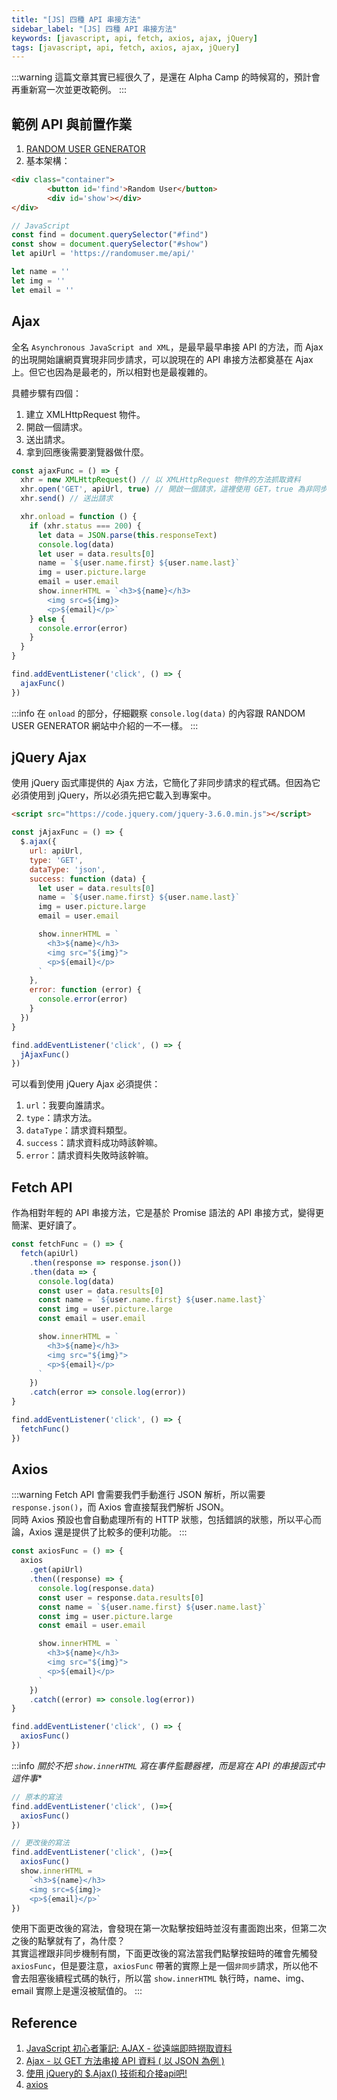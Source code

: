 ```yaml
---
title: "[JS] 四種 API 串接方法"
sidebar_label: "[JS] 四種 API 串接方法"
keywords: [javascript, api, fetch, axios, ajax, jQuery]
tags: [javascript, api, fetch, axios, ajax, jQuery]
---
```


:::warning
這篇文章其實已經很久了，是還在 Alpha Camp 的時候寫的，預計會再重新寫一次並更改範例。
:::

## 範例 API 與前置作業
1. [RANDOM USER GENERATOR](https://randomuser.me/)
2. 基本架構：
```html title='HTML'
<div class="container">
        <button id='find'>Random User</button>
        <div id='show'></div>
</div>
```
```js title='JavaScript'
// JavaScript
const find = document.querySelector("#find")
const show = document.querySelector("#show")
let apiUrl = 'https://randomuser.me/api/'

let name = ''
let img = ''
let email = ''
```

## Ajax
全名 `Asynchronous JavaScript and XML`，是最早最早串接 API 的方法，而 Ajax 的出現開始讓網頁實現非同步請求，可以說現在的 API 串接方法都奠基在 Ajax 上。但它也因為是最老的，所以相對也是最複雜的。

具體步驟有四個：  
1. 建立 XMLHttpRequest 物件。
2. 開啟一個請求。
3. 送出請求。
4. 拿到回應後需要瀏覽器做什麼。

```js title='AJAX'
const ajaxFunc = () => {
  xhr = new XMLHttpRequest() // 以 XMLHttpRequest 物件的方法抓取資料
  xhr.open('GET', apiUrl, true) // 開啟一個請求，這裡使用 GET，true 為非同步的意思
  xhr.send() // 送出請求

  xhr.onload = function () {
    if (xhr.status === 200) {
      let data = JSON.parse(this.responseText)
      console.log(data)
      let user = data.results[0]
      name = `${user.name.first} ${user.name.last}`
      img = user.picture.large
      email = user.email
      show.innerHTML = `<h3>${name}</h3>
        <img src=${img}>
        <p>${email}</p>`
    } else {
      console.error(error)
    }
  }
}

find.addEventListener('click', () => {
  ajaxFunc()
})
```
:::info
在 `onload` 的部分，仔細觀察 `console.log(data)` 的內容跟 RANDOM USER GENERATOR 網站中介紹的一不一樣。
:::

## jQuery Ajax
使用 jQuery 函式庫提供的 Ajax 方法，它簡化了非同步請求的程式碼。但因為它必須使用到 jQuery，所以必須先把它載入到專案中。
```html title='HTML'
<script src="https://code.jquery.com/jquery-3.6.0.min.js"></script>
```
```js title='JavaScript-jQuery AJAX'
const jAjaxFunc = () => {
  $.ajax({
    url: apiUrl,
    type: 'GET',
    dataType: 'json',
    success: function (data) {
      let user = data.results[0]
      name = `${user.name.first} ${user.name.last}`
      img = user.picture.large
      email = user.email

      show.innerHTML = `
        <h3>${name}</h3>
        <img src="${img}">
        <p>${email}</p>
      `
    },
    error: function (error) {
      console.error(error)
    }
  })
}

find.addEventListener('click', () => {
  jAjaxFunc()
})
```
可以看到使用 jQuery Ajax 必須提供：  
1. `url`：我要向誰請求。
2. `type`：請求方法。
3. `dataType`：請求資料類型。
4. `success`：請求資料成功時該幹嘛。
5. `error`：請求資料失敗時該幹嘛。

## Fetch API
作為相對年輕的 API 串接方法，它是基於 Promise 語法的 API 串接方式，變得更簡潔、更好讀了。
```js title='Fetch'
const fetchFunc = () => {
  fetch(apiUrl)
    .then(response => response.json())
    .then(data => {
      console.log(data)
      const user = data.results[0]
      const name = `${user.name.first} ${user.name.last}`
      const img = user.picture.large
      const email = user.email

      show.innerHTML = `
        <h3>${name}</h3>
        <img src="${img}">
        <p>${email}</p>
      `
    })
    .catch(error => console.log(error))
}

find.addEventListener('click', () => {
  fetchFunc()
})
```

## Axios
:::warning
Fetch API 會需要我們手動進行 JSON 解析，所以需要 `response.json()`，而 Axios 會直接幫我們解析 JSON。  
同時 Axios 預設也會自動處理所有的 HTTP 狀態，包括錯誤的狀態，所以平心而論，Axios 還是提供了比較多的便利功能。
:::
```js title='Axios'
const axiosFunc = () => {
  axios
    .get(apiUrl)
    .then((response) => {
      console.log(response.data)
      const user = response.data.results[0]
      const name = `${user.name.first} ${user.name.last}`
      const img = user.picture.large
      const email = user.email

      show.innerHTML = `
        <h3>${name}</h3>
        <img src="${img}">
        <p>${email}</p>
      `
    })
    .catch((error) => console.log(error))
}

find.addEventListener('click', () => {
  axiosFunc()
})
```

:::info
*關於不把 `show.innerHTML` 寫在事件監聽器裡，而是寫在 API 的串接函式中這件事**  
```js
// 原本的寫法
​find.addEventListener('click', ()=>{
  axiosFunc()
})

// 更改後的寫法
find.addEventListener('click', ()=>{
  axiosFunc()
  show.innerHTML =
    `<h3>${name}</h3>            
    <img src=${img}>            
    <p>${email}</p>`
})
```
使用下面更改後的寫法，會發現在第一次點擊按鈕時並沒有畫面跑出來，但第二次之後的點擊就有了，為什麼？  
其實這裡跟非同步機制有關，下面更改後的寫法當我們點擊按鈕時的確會先觸發 `axiosFunc`，但是要注意，`axiosFunc` 帶著的實際上是一個`非同步`請求，所以他不會去阻塞後續程式碼的執行，所以當 `show.innerHTML` 執行時，name、img、email 實際上是還沒被賦值的。
:::

## Reference
1. [JavaScript 初心者筆記: AJAX - 從遠端即時撈取資料](https://ithelp.ithome.com.tw/articles/10222165)
2. [Ajax - 以 GET 方法串接 API 資料 ( 以 JSON 為例 )](https://ithelp.ithome.com.tw/articles/10251803)
3. [使用 jQuery的 $.Ajax() 技術和介接api吧!](https://ithelp.ithome.com.tw/articles/10226692)
4. [axios](https://github.com/axios/axios#example)